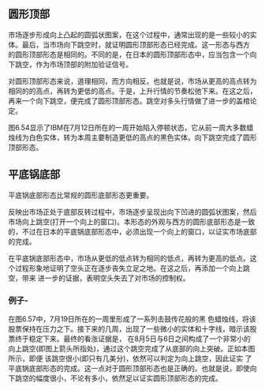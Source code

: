 
## 圆形顶部
市场逐步形成向上凸起的圆弧状图案，在这个过程中，通常出现的是一些较小的实体。最后，当市场向下跳空时，就证明圆形顶部形态已经完成。这一形态与西方 的圆形顶部形态是相同的。不同的是，在日本的圆形顶部形态中，应当包含一个向下跳空，作为市场顶部的附加验证信号。

对圆形顶部形态来说，道理相同，而方向相反。也就是说，市场从更高的高点转为相同的的高点，再转为更低的高点。于是，上升行情的节奏松弛下来。在这之后，再来一个向下跳空，便完成了圆形顶部形态。跳空对多头行情做了进一步的盖棺论定。

<ImageRender alt='test1' width='auto' height='auto' path='/candleTech/19-roundTop2.png' />

图6.54显示了IBM在7月12日所在的一周开始陷入停顿状态，它从前一周大多数蜡烛线为白色实体，转为本周主要制造更低的高点的黑色实体。向下跳空完成了圆形顶部形态。
<ImageRender alt='test1' width='auto' height='auto' path='/candleTech/19-roundTop3.png' />

## 平底锅底部
平底锅底部形态比常规的圆形底部形态更重要。

反映出市场正处于底部反转过程中，市场逐步呈现出向下凹进的圆弧状图案，然后市场向上跳空(打开一个向上的窗口)。本形态的外观与西方的圆形底部形态是一致的，不过在日本的平底锅底部形态中，必须出现一个向上的窗口，以证实市场底部的完成。

在平底锅底部形态中，市场从更低的低点转为相同的低点，再转为更高的低点。这个过程形象地证明了空头正在逐步丧失立足之地。在这之后，再添加一个向上跳空，带来
进一步的证据，表明空头失去了对市场的控制权。

<ImageRender alt='test1' width='auto' height='auto' path='/candleTech/19-roundTop.png' />

### 例子-
在图6.57中，7月19日所在的一周里形成了一系列击鼓传花般的黑 色蜡烛线，将该股票保持在压力之下。接下来的几周，出现了一些微小的实体和十字线，暗示该股票终于稳定下来。最终的看涨证据是， 在8月5日与6日之间构成了一个非常小的向上跳空(即图上箭头所指处)，通过这个跳空完成了从底部的向上突破。正如本图所示，即便 该跳空很小(即只有几美分)，依然可以判定为向上跳空，因此证实 了平底锅底部形态的完成。这一点对于圆形顶部形态也是正确的。也就是说，即使向下跳空的幅度很小，不论有多小，依然足以证实圆形顶部形态的完成。

<ImageRender alt='test1' width='auto' height='auto' path='/candleTech/19-roundTop4.png' />

<ImageRender alt='test1' width='auto' height='auto' path='/candleTech/19-roundTop5.png' />